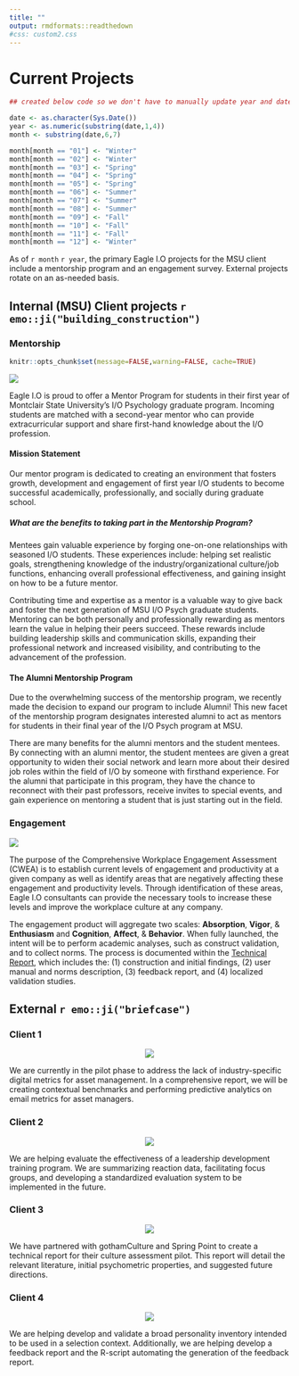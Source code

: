 ```yaml
---
title: ""
output: rmdformats::readthedown
#css: custom2.css
---
```


# Current Projects 


```r

## created below code so we don't have to manually update year and date

date <- as.character(Sys.Date())
year <- as.numeric(substring(date,1,4))
month <- substring(date,6,7)

month[month == "01"] <- "Winter"
month[month == "02"] <- "Winter"
month[month == "03"] <- "Spring"
month[month == "04"] <- "Spring"
month[month == "05"] <- "Spring"
month[month == "06"] <- "Summer"
month[month == "07"] <- "Summer"
month[month == "08"] <- "Summer"
month[month == "09"] <- "Fall"
month[month == "10"] <- "Fall"
month[month == "11"] <- "Fall"
month[month == "12"] <- "Winter"

```

As of `r month` `r year`, the primary Eagle I.O projects for the MSU client include a mentorship program and an engagement survey. External projects rotate on an as-needed basis.

## Internal (MSU) Client projects `r emo::ji("building_construction")` {.tabset .tabset-pills}

### Mentorship

```r
knitr::opts_chunk$set(message=FALSE,warning=FALSE, cache=TRUE)
```

![](images/mentor.jpg)

Eagle I.O is proud to offer a Mentor Program for students in their first year of Montclair State University's I/O Psychology graduate program. Incoming students are matched with a second-year mentor who can provide extracurricular support and share first-hand knowledge about the I/O profession.

#### Mission Statement
Our mentor program is dedicated to creating an environment that fosters growth, development and engagement of first year I/O students to become successful academically, professionally, and socially during graduate school.

##### What are the benefits to taking part in the Mentorship Program?
Mentees gain valuable experience by forging one-on-one relationships with seasoned I/O students. These experiences include: helping set realistic goals, strengthening knowledge of the industry/organizational culture/job functions, enhancing overall professional effectiveness, and gaining insight on how to be a future mentor.

Contributing time and expertise as a mentor is a valuable way to give back and foster the next generation of MSU I/O Psych graduate students. Mentoring can be both personally and professionally rewarding as mentors learn the value in helping their peers succeed. These rewards include building leadership skills and communication skills, expanding their professional network and increased visibility, and contributing to the advancement of the profession.

#### The Alumni Mentorship Program
Due to the overwhelming success of the mentorship program, we recently made the decision to expand our program to include Alumni! This new facet of the mentorship program designates interested alumni to act as mentors for students in their final year of the I/O Psych program at MSU.

There are many benefits for the alumni mentors and the student mentees. By connecting with an alumni mentor, the student mentees are given a great opportunity to widen their social network and learn more about their desired job roles within the field of I/O by someone with firsthand experience. For the alumni that participate in this program, they have the chance to reconnect with their past professors, receive invites to special events, and gain experience on mentoring a student that is just starting out in the field.

### Engagement

![](images/engage.jpeg)

The purpose of the Comprehensive Workplace Engagement Assessment (CWEA) is to establish current levels of engagement and productivity at a given company as well as identify areas that are negatively affecting these engagement and productivity levels. Through identification of these areas, Eagle I.O consultants can provide the necessary tools to increase these levels and improve the workplace culture at any company. 

The engagement product will aggregate two scales: **Absorption**, **Vigor**, & **Enthusiasm** and **Cognition**, **Affect**, & **Behavior**. When fully launched, the intent will be to perform academic analyses, such as construct validation, and to collect norms. The process is documented within the [Technical Report](https://bookdown.org/kulasj/engagetech/), which includes the: (1) construction and initial findings, (2) user manual and norms description, (3) feedback report, and (4) localized validation studies. 

## External `r emo::ji("briefcase")`{.tabset .tabset-pills}

### Client 1

<center>
![](images/naissance-logo_orig.png)
</center>

We are currently in the pilot phase to address the lack of industry-specific digital metrics for asset management. In a comprehensive report, we will be creating contextual benchmarks and performing predictive analytics on email metrics for asset managers. 

### Client 2

<center>
![](images/charlie-academy.png)
</center>  

We are helping evaluate the effectiveness of a leadership development training program. We are summarizing reaction data, facilitating focus groups, and developing a standardized evaluation system to be implemented in the future.

### Client 3

<center>
![](images/gothamlogo_orig.png)
</center>  

We have partnered with gothamCulture and Spring Point to create a technical report for their culture assessment pilot. This report will detail the relevant literature, initial psychometric properties, and suggested future directions.

### Client 4

<center>
![](images/wfl_orig.png)
</center>  

We are helping develop and validate a broad personality inventory intended to be used in a selection context. Additionally, we are helping develop a feedback report and the R-script automating the generation of the feedback report.



